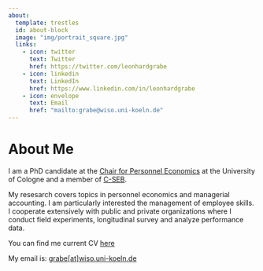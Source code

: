 ```yaml
---
about:
  template: trestles
  id: about-block
  image: "img/portrait_square.jpg"
  links:
    - icon: twitter
      text: Twitter
      href: https://twitter.com/leonhardgrabe
    - icon: linkedin
      text: LinkedIn
      href: https://www.linkedin.com/in/leonhardgrabe
    - icon: envelope
      text: Email
      href: "mailto:grabe@wiso.uni-koeln.de"  
---
```


::: {#about-block}
:::

# About Me

I am a PhD candidate at the [Chair for Personnel Economics](https://cd.wiso.uni-koeln.de/de/team/personalwirtschaftslehre) at the University of Cologne and a member of [C-SEB](https://c-seb.de/).

My resesarch covers topics in personnel economics and managerial accounting. I am particularly interested the management of employee skills. I cooperate extensively with public and private organizations where I conduct field experiments, longitudinal survey and analyze performance data.

You can find me current CV [here](https://drive.google.com/file/d/1sQoj0FTfBsFI8CJNOIkBvMQYXdSD1UlC/view?usp=sharing)

My email is: [grabe\[at\]wiso.uni-koeln.de]{.underline}
